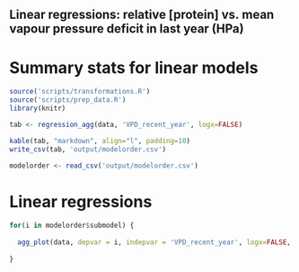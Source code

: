 ## Linear regressions: relative [protein] vs. mean vapour pressure deficit in last year (HPa)

# Summary stats for linear models
```r
source('scripts/transformations.R')
source('scripts/prep_data.R')
library(knitr)

tab <- regression_agg(data, 'VPD_recent_year', logx=FALSE)

kable(tab, "markdown", align="l", padding=10)
write_csv(tab, 'output/modelorder.csv')

modelorder <- read_csv('output/modelorder.csv')
````

# Linear regressions

```r

for(i in modelorder$submodel) {
  
  agg_plot(data, depvar = i, indepvar = 'VPD_recent_year', logx=FALSE, labs = 'mean vapour pressure deficit in last year (HPa)')
  
}

````
